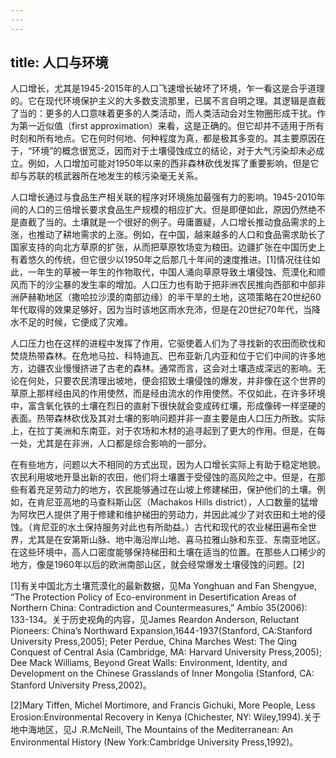 ```yaml
---
---
---
```

title: 人口与环境
---




人口增长，尤其是1945-2015年的人口飞速增长破坏了环境，乍一看这是合乎道理的。它在现代环境保护主义的大多数支流那里，已属不言自明之理。其逻辑是直截了当的：更多的人口意味着更多的人类活动，而人类活动会对生物圈形成干扰。作为第一近似值（first approximation）来看，这是正确的。但它却并不适用于所有时刻和所有地点。它在何时何地、何种程度为真，都是极其多变的。其主要原因在于，“环境”的概念很宽泛，因而对于土壤侵蚀成立的结论，对于大气污染却未必成立。例如，人口增加可能对1950年以来的西非森林砍伐发挥了重要影响，但是它却与苏联的核武器所在地发生的核污染毫无关系。

人口增长通过与食品生产相关联的程序对环境施加最强有力的影响。1945-2010年间的人口的三倍增长要求食品生产规模的相应扩大。但是即便如此，原因仍然绝不是直截了当的。土壤就是一个很好的例子。毋庸置疑，人口增长推动食品需求的上涨，也推动了耕地需求的上涨。例如，在中国，越来越多的人口和食品需求助长了国家支持的向北方草原的扩张，从而把草原牧场变为粮田。边疆扩张在中国历史上有着悠久的传统，但它很少以1950年之后那几十年间的速度推进。[1]情况往往如此，一年生的草被一年生的作物取代，中国人涌向草原导致土壤侵蚀、荒漠化和顺风而下的沙尘暴的发生率的增加。人口压力也有助于把非洲农民推向西部和中部非洲萨赫勒地区（撒哈拉沙漠的南部边缘）的半干旱的土地，这项策略在20世纪60年代取得的效果足够好，因为当时该地区雨水充沛，但是在20世纪70年代，当降水不足的时候，它便成了灾难。

人口压力也在这样的进程中发挥了作用，它驱使着人们为了寻找新的农田而砍伐和焚烧热带森林。在危地马拉、科特迪瓦、巴布亚新几内亚和位于它们中间的许多地方，边疆农业慢慢挤进了古老的森林。通常而言，这会对土壤造成深远的影响。无论在何处，只要农民清理出坡地，便会招致土壤侵蚀的爆发，并非像在这个世界的草原上那样经由风的作用使然，而是经由流水的作用使然。不仅如此，在许多环境中，富含氧化铁的土壤在烈日的直射下很快就会变成砖红壤，形成像砖一样坚硬的表面。热带森林砍伐及其对土壤的影响问题并非一直主要是由人口压力所致。实际上，在拉丁美洲和东南亚，对于农场和木材的追寻起到了更大的作用。但是，在每一处，尤其是在非洲，人口都是综合影响的一部分。

在有些地方，问题以大不相同的方式出现，因为人口增长实际上有助于稳定地貌。农民利用坡地开垦出新的农田，他们将土壤置于受侵蚀的高风险之中。但是，在那些有着充足劳动力的地方，农民能够通过在山坡上修建梯田，保护他们的土壤。例如，在肯尼亚高地的马查科斯山区（Machakos Hills district），人口数量的猛增为阿坎巴人提供了用于修建和维护梯田的劳动力，并因此减少了对农田和土地的侵蚀。（肯尼亚的水土保持服务对此也有所助益。）古代和现代的农业梯田遍布全世界，尤其是在安第斯山脉、地中海沿岸山地、喜马拉雅山脉和东亚、东南亚地区。在这些环境中，高人口密度能够保持梯田和土壤在适当的位置。在那些人口稀少的地方，像是1960年以后的欧洲南部山区，就会经常爆发土壤侵蚀的问题。[2]

[1]有关中国北方土壤荒漠化的最新数据，见Ma Yonghuan and Fan Shengyue, “The Protection Policy of Eco-environment in Desertification Areas of Northern China: Contradiction and Countermeasures,” Ambio 35(2006): 133-134。关于历史视角的内容，见James Reardon Anderson, Reluctant Pioneers: China’s Northward Expansion,1644-1937(Stanford, CA:Stanford University Press,2005); Peter Perdue, China Marches West: The Qing Conquest of Central Asia (Cambridge, MA: Harvard University Press,2005); Dee Mack Williams, Beyond Great Walls: Environment, Identity, and Development on the Chinese Grasslands of Inner Mongolia (Stanford, CA: Stanford University Press,2002)。



[2]Mary Tiffen, Michel Mortimore, and Francis Gichuki, More People, Less Erosion:Environmental Recovery in Kenya (Chichester, NY: Wiley,1994).关于地中海地区，见J .R.McNeill, The Mountains of the Mediterranean: An Environmental History (New York:Cambridge University Press,1992)。
